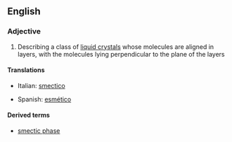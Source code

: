 ==English==

===Adjective===
{{en-adj|-}}

#{{chemistry|physics}} Describing a class of [[liquid crystal]]s whose molecules are aligned in layers, with the molecules lying perpendicular to the plane of the layers

====Translations====
{{top}}
*Italian: [[smectico]]
{{mid}}
*Spanish: [[esmético]]
{{bottom}}

====Derived terms====
*[[smectic phase]]